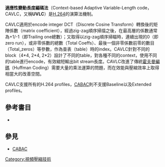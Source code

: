 '''適應性變動長度編碼法'''（Context-based Adaptive Variable-Length code，CAVLC，又稱'''UVLC'''）是[[H.264|H.264]]的演算法機制。

CAVLC適用於encode integer DCT（Discrete Cosine Transform）轉換後的矩陣係數（matrix coefficient），經過zig-zag順序掃描之後，在最高層的係數通常為+1/-1（即Trailing one總數）；又取得以zig-zag順序掃瞄時，連續出現的0（即zero run），或非零係數的總數（Total Coeffs）、最後一個非零係數前零的數目（Total_zeros）等參數，作為查表（table）時的index。CAVLC針對不同的block（4*4, 2*4, 2*2）設計了不同的table，對各種不同的context，使用不同的table進行encode，有效縮短輸出bit stream長度。CAVLC改進了傳統[[霍夫曼編碼|霍夫曼編碼]]（Huffman Coding）需要大量的乘法運算的問題，而在效能與壓縮效率上取得相當大的改善空間。 

CAVLC支援所有的H.264 profiles，[[CABAC|CABAC]]則不支援Baseline以及Extended profiles。

== 參考書目 ==
* {{cite book | last = E. G. Richardson | first = Iain | title = H.264 and MPEG-4 Video Compression: Video Coding for Next-generation Multimedia | publisher = John Wiley & Sons Ltd. | date = 2003 | location = Chichester}}

== 參見 ==
* [[CABAC|CABAC]]

[[Category:視頻壓縮技術|Category:視頻壓縮技術]]